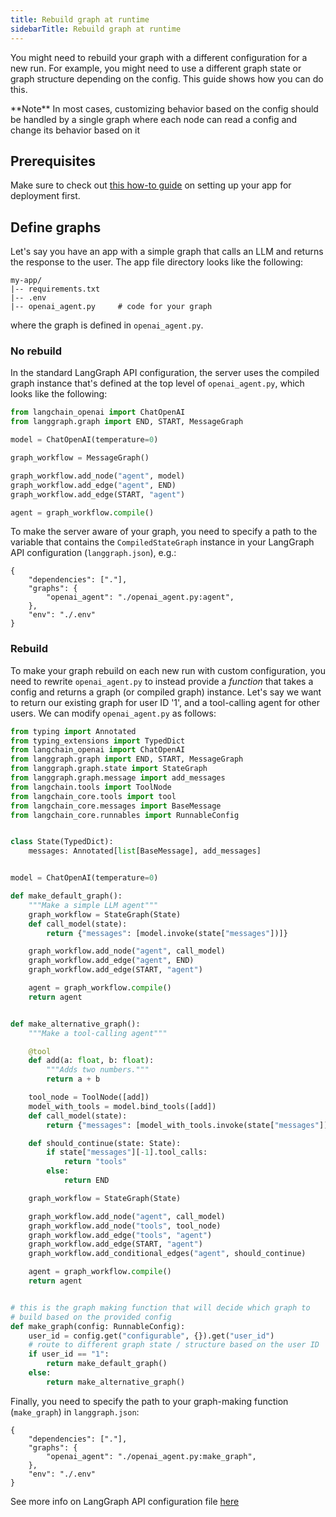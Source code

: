 ```yaml
---
title: Rebuild graph at runtime
sidebarTitle: Rebuild graph at runtime
---
```

You might need to rebuild your graph with a different configuration for a new run. For example, you might need to use a different graph state or graph structure depending on the config. This guide shows how you can do this.

<Note>
**Note**
In most cases, customizing behavior based on the config should be handled by a single graph where each node can read a config and change its behavior based on it
</Note>

## Prerequisites

Make sure to check out [this how-to guide](/langgraph-platform/setup-app-requirements-txt) on setting up your app for deployment first.

## Define graphs

Let's say you have an app with a simple graph that calls an LLM and returns the response to the user. The app file directory looks like the following:

```
my-app/
|-- requirements.txt
|-- .env
|-- openai_agent.py     # code for your graph
```

where the graph is defined in `openai_agent.py`.

### No rebuild

In the standard LangGraph API configuration, the server uses the compiled graph instance that's defined at the top level of `openai_agent.py`, which looks like the following:

```python
from langchain_openai import ChatOpenAI
from langgraph.graph import END, START, MessageGraph

model = ChatOpenAI(temperature=0)

graph_workflow = MessageGraph()

graph_workflow.add_node("agent", model)
graph_workflow.add_edge("agent", END)
graph_workflow.add_edge(START, "agent")

agent = graph_workflow.compile()
```

To make the server aware of your graph, you need to specify a path to the variable that contains the `CompiledStateGraph` instance in your LangGraph API configuration (`langgraph.json`), e.g.:

```
{
    "dependencies": ["."],
    "graphs": {
        "openai_agent": "./openai_agent.py:agent",
    },
    "env": "./.env"
}
```

### Rebuild

To make your graph rebuild on each new run with custom configuration, you need to rewrite `openai_agent.py` to instead provide a _function_ that takes a config and returns a graph (or compiled graph) instance. Let's say we want to return our existing graph for user ID '1', and a tool-calling agent for other users. We can modify `openai_agent.py` as follows:

```python
from typing import Annotated
from typing_extensions import TypedDict
from langchain_openai import ChatOpenAI
from langgraph.graph import END, START, MessageGraph
from langgraph.graph.state import StateGraph
from langgraph.graph.message import add_messages
from langchain.tools import ToolNode
from langchain_core.tools import tool
from langchain_core.messages import BaseMessage
from langchain_core.runnables import RunnableConfig


class State(TypedDict):
    messages: Annotated[list[BaseMessage], add_messages]


model = ChatOpenAI(temperature=0)

def make_default_graph():
    """Make a simple LLM agent"""
    graph_workflow = StateGraph(State)
    def call_model(state):
        return {"messages": [model.invoke(state["messages"])]}

    graph_workflow.add_node("agent", call_model)
    graph_workflow.add_edge("agent", END)
    graph_workflow.add_edge(START, "agent")

    agent = graph_workflow.compile()
    return agent


def make_alternative_graph():
    """Make a tool-calling agent"""

    @tool
    def add(a: float, b: float):
        """Adds two numbers."""
        return a + b

    tool_node = ToolNode([add])
    model_with_tools = model.bind_tools([add])
    def call_model(state):
        return {"messages": [model_with_tools.invoke(state["messages"])]}

    def should_continue(state: State):
        if state["messages"][-1].tool_calls:
            return "tools"
        else:
            return END

    graph_workflow = StateGraph(State)

    graph_workflow.add_node("agent", call_model)
    graph_workflow.add_node("tools", tool_node)
    graph_workflow.add_edge("tools", "agent")
    graph_workflow.add_edge(START, "agent")
    graph_workflow.add_conditional_edges("agent", should_continue)

    agent = graph_workflow.compile()
    return agent


# this is the graph making function that will decide which graph to
# build based on the provided config
def make_graph(config: RunnableConfig):
    user_id = config.get("configurable", {}).get("user_id")
    # route to different graph state / structure based on the user ID
    if user_id == "1":
        return make_default_graph()
    else:
        return make_alternative_graph()
```

Finally, you need to specify the path to your graph-making function (`make_graph`) in `langgraph.json`:

```
{
    "dependencies": ["."],
    "graphs": {
        "openai_agent": "./openai_agent.py:make_graph",
    },
    "env": "./.env"
}
```

See more info on LangGraph API configuration file [here](/langgraph-platform/cli#configuration-file)
